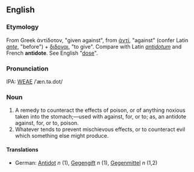 ==English==
===Etymology===
From Greek άντίδοτον, "given against", from [[άντί]], "against" (confer Latin ''[[ante]]'', "before") + [[διδοναι]], "to give". Compare with Latin ''[[antidotum]]'' and French '''antidote'''.  See English "[[dose]]".

===Pronunciation===
IPA: [[WEAE]] /ˈæn.tə.dot/

===Noun===
# A remedy to counteract the effects of poison, or of anything noxious taken into the stomach;&mdash;used with  against, for, or to; as, an antidote against, for, or to, poison.
# Whatever tends to prevent mischievous effects, or to counteract evil which something else might produce.
<!-- material copied from Webster's Revised Unabridged Dictionary (1913) -->
====Translations====
*German: [[Antidot]] ''n'' (1), [[Gegengift]] ''n'' (1), [[Gegenmittel]] ''n'' (1,2)